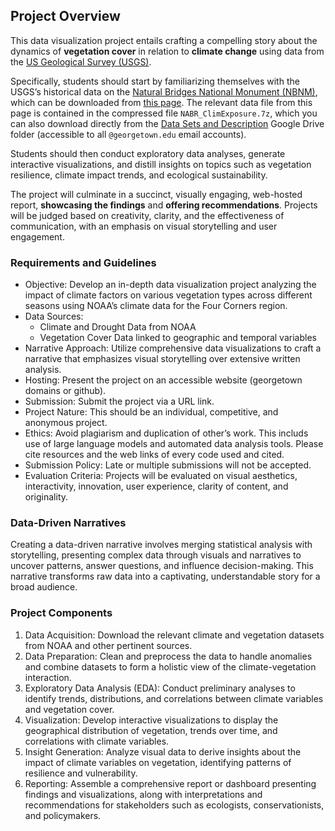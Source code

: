 ## Project Overview

This data visualization project entails crafting a compelling story about the dynamics of **vegetation cover** in relation to **climate change** using data from the <a href='https://www.usgs.gov/' target='_blank'>US Geological Survey (USGS)</a>.

Specifically, students should start by familiarizing themselves with the USGS's historical data on the <a href='https://en.wikipedia.org/wiki/Natural_Bridges_National_Monument' target='_blank'>Natural Bridges National Monument (NBNM)</a>, which can be downloaded from <a href='https://doi.org/10.5066/P9O0FBVY' target='_blank'>this page</a>. The relevant data file from this page is contained in the compressed file `NABR_ClimExposure.7z`, which you can also download directly from the <a href='https://drive.google.com/drive/folders/1R9x_AL5xcOSUyhwB9SWpLiwgErsoF_uG?usp=drive_link' target='_blank'>Data Sets and Description</a> Google Drive folder (accessible to all `@georgetown.edu` email accounts).

Students should then conduct exploratory data analyses, generate interactive visualizations, and distill insights on topics such as vegetation resilience, climate impact trends, and ecological sustainability.

The project will culminate in a succinct, visually engaging, web-hosted report, **showcasing the findings** and **offering recommendations**. Projects will be judged based on creativity, clarity, and the effectiveness of communication, with an emphasis on visual storytelling and user engagement.

### Requirements and Guidelines

* Objective: Develop an in-depth data visualization project analyzing the impact of climate factors on various
vegetation types across different seasons using NOAA's climate data for the Four Corners region.
* Data Sources:
    * Climate and Drought Data from NOAA
    * Vegetation Cover Data linked to geographic and temporal variables
* Narrative Approach: Utilize comprehensive data visualizations to craft a narrative that emphasizes visual storytelling over extensive written analysis.
* Hosting: Present the project on an accessible website (georgetown domains or github).
* Submission: Submit the project via a URL link.
* Project Nature: This should be an individual, competitive, and anonymous project.
* Ethics: Avoid plagiarism and duplication of other’s work. This includs use of large language models and automated data analysis tools. Please cite resources and the web links of every code used and cited.
* Submission Policy: Late or multiple submissions will not be accepted.
* Evaluation Criteria: Projects will be evaluated on visual aesthetics, interactivity, innovation, user experience, clarity of content, and originality.

### Data-Driven Narratives

Creating a data-driven narrative involves merging statistical analysis with storytelling, presenting complex data through visuals and narratives to uncover patterns, answer questions, and influence decision-making. This narrative transforms raw data into a captivating, understandable story for a broad audience.

### Project Components

1. Data Acquisition: Download the relevant climate and vegetation datasets from NOAA and other pertinent sources.
2. Data Preparation: Clean and preprocess the data to handle anomalies and combine datasets to form a holistic view of the climate-vegetation interaction.
3. Exploratory Data Analysis (EDA): Conduct preliminary analyses to identify trends, distributions, and correlations between climate variables and vegetation cover.
4. Visualization: Develop interactive visualizations to display the geographical distribution of vegetation, trends over time, and correlations with climate variables.
5. Insight Generation: Analyze visual data to derive insights about the impact of climate variables on vegetation, identifying patterns of resilience and vulnerability.
6. Reporting: Assemble a comprehensive report or dashboard presenting findings and visualizations, along with interpretations and recommendations for stakeholders such as ecologists, conservationists, and policymakers.
